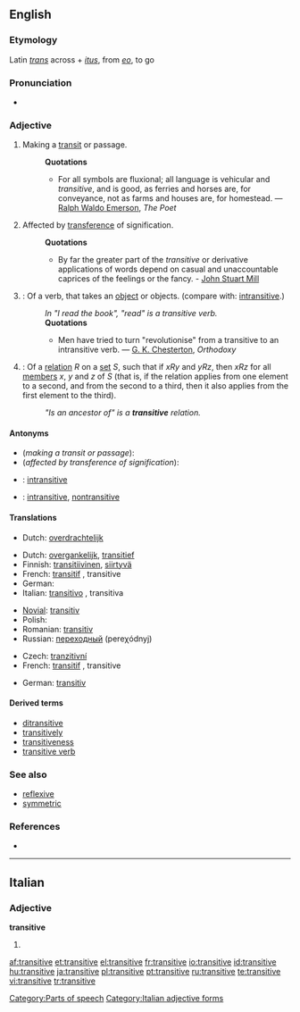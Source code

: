 ==English==

===Etymology===
Latin ''[[trans]]'' across + ''[[itus]]'', from ''[[eo]]'', to go

===Pronunciation===
* {{audio|en-us-transitive.ogg|Audio (US)}}

===Adjective===
{{en-adj-notcomp}}

# Making a [[transit]] or passage.
#: '''Quotations'''
#:* For all symbols are fluxional; all language is vehicular and ''transitive'', and is good, as ferries and horses are, for conveyance, not as farms and houses are, for homestead. — [[w:Ralph Waldo Emerson|Ralph Waldo Emerson]], ''The Poet''
# Affected by [[transference]] of signification.
#: '''Quotations'''
#:* By far the greater part of the ''transitive'' or derivative applications of words depend on casual and unaccountable caprices of the feelings or the fancy. - [[w:John Stuart Mill|John Stuart Mill]]
# {{grammar}}: Of a verb, that takes an [[object]] or objects. (compare with: [[intransitive]].)
#: ''In "I read the book", "read" is a transitive verb.''
#: '''Quotations'''
#:* Men have tried to turn "revolutionise" from a transitive to an intransitive verb. — [[w:G. K. Chesterton|G. K. Chesterton]], ''Orthodoxy''
# {{settheory}}: Of a [[relation]] ''R'' on a [[set]] ''S'', such that if ''xRy'' and ''yRz'', then ''xRz'' for all [[member]]s ''x'', ''y'' and ''z'' of ''S'' (that is, if the relation applies from one element to a second, and from the second to a third, then it also applies from the first element to the third).
#: ''"Is an ancestor of" is a '''transitive''' relation.''

====Antonyms====
* (''making a transit or passage''):
* (''affected by transference of signification''):
* {{grammar}}: [[intransitive]]
* {{settheory}}: [[intransitive]], [[nontransitive]]<!--meanings might well be slightly different-->

====Translations====
{{trans-top|making a transit or passage}}
{{trans-mid}}
{{trans-bottom}}

{{trans-top|affected by transference of signification}}
* Dutch: [[overdrachtelijk]]
{{trans-mid}}
{{trans-bottom}}

{{trans-top|in grammar: of a verb, that takes an object or objects}}
* Dutch: [[overgankelijk]], [[transitief]]
* Finnish: [[transitiivinen]], [[siirtyvä]]
* French: [[transitif]] {{m}}, transitive {{f}}
* German: {{t+|de|transitiv}}
* Italian: [[transitivo]] {{m}}, transitiva {{f}}
{{trans-mid}}
* [[Novial]]: [[transitiv]]
* Polish: {{t-|pl|przechodni}}
* Romanian: [[transitiv]]
* Russian: [[переходный]] (pereχódnyj)
{{trans-bottom}}

{{trans-top|in set theory}}
* Czech: [[tranzitivní]] {{m}}
* French: [[transitif]] {{m}}, transitive {{f}}
{{trans-mid}}
* German: [[transitiv]]
{{trans-bottom}}

====Derived terms====
* [[ditransitive]]
* [[transitively]]
* [[transitiveness]]
* [[transitive verb]]

===See also===
* [[reflexive]]<!--mathematics sense-->
* [[symmetric]]<!--mathematics sense-->

===References===
* {{R:1913}}

[[Category:Parts of speech]]

----

==Italian==

===Adjective===
'''transitive''' {{p}}

# {{feminine of|transitivo#Adjective|transitivo}}

[[Category:Italian adjective forms]]

[[af:transitive]]
[[et:transitive]]
[[el:transitive]]
[[fr:transitive]]
[[io:transitive]]
[[id:transitive]]
[[hu:transitive]]
[[ja:transitive]]
[[pl:transitive]]
[[pt:transitive]]
[[ru:transitive]]
[[te:transitive]]
[[vi:transitive]]
[[tr:transitive]]